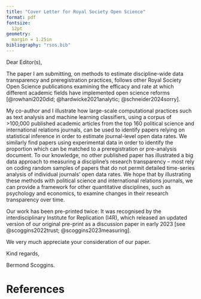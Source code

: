 ```yaml
---
title: "Cover Letter for Royal Society Open Science"
format: pdf
fontsize: 
  12pt
geometry:
  margin = 1.25in
bibliography: "rsos.bib"
---
```


Dear Editor(s),

The paper I am submitting, on methods to estimate discipline-wide data transparency and preregistration practices, follows other Royal Society Open Science publications examining the efficacy and rate at which different academic fields have implemented open science reforms [@rowhani2020did; @hardwicke2021analytic; @schneider2024sorry].

My co-author and I illustrate how large-scale computational practices such as text analysis and machine learning classifiers, using a corpus of >100,000 published academic articles from the top 160 political science and international relations journals, can be used to identify papers relying on statistical inference in order to estimate journal-level open data rates. We similarly find papers using experimental data in order to identify the proportion which can be matched to a preregistration or pre-analysis document. To our knowledge, no other published paper has illustrated a big data approach to measuring a discipline's research transparency -- most rely on coding random samples of papers that do not permit detailed time-series analysis of individual journals' open data rates. We hope that by illustrating these methods with political science and international relations journals, we can provide a framework for other quantitative disciplines, such as psychology and economics, to examine changes in their research transparency over time. 

Our work has been pre-printed twice: It was recognised by the interdisciplinary Institute for Replication (I4R), which released an updated version of our original pre-print as a discussion paper in early 2023 [see @scoggins2022trust; @scoggins2023measuring]. 

We very much appreciate your consideration of our paper.

Kind regards,

Bermond Scoggins. 

\newpage

# References 

